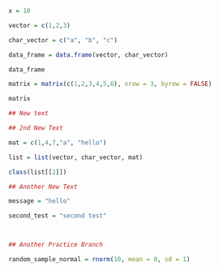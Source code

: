 ```{r}

x = 10

vector = c(1,2,3)

char_vector = c("a", "b", "c")

data_frame = data.frame(vector, char_vector)

data_frame

matrix = matrix(c(1,2,3,4,5,6), nrow = 3, byrow = FALSE)

matrix

## New text

## 2nd New Text

mat = c(1,4,7,"a", "hello")

list = list(vector, char_vector, mat)

class(list[[2]])

## Another New Text

message = "hello"

second_test = "second test"



## Another Practice Branch

random_sample_normal = rnorm(10, mean = 0, sd = 1)
```

